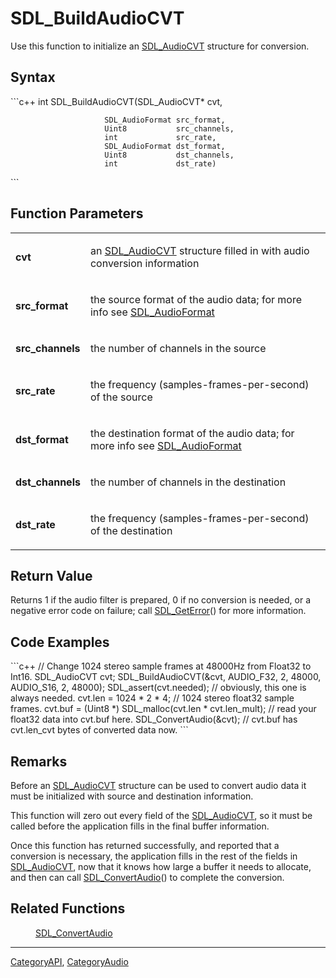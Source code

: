 <!-- pragma section-numbers off -->
<!-- pragma disable-camelcase -->

= SDL_BuildAudioCVT =
Use this function to initialize an [[SDL_AudioCVT]] structure for conversion.


== Syntax ==
```c++
int SDL_BuildAudioCVT(SDL_AudioCVT*   cvt,
                      SDL_AudioFormat src_format,
                      Uint8           src_channels,
                      int             src_rate,
                      SDL_AudioFormat dst_format,
                      Uint8           dst_channels,
                      int             dst_rate)
```

== Function Parameters ==
{|
|'''cvt'''
|an [[SDL_AudioCVT]] structure filled in with audio conversion information
|-
|'''src_format'''
|the source format of the audio data; for more info see [[SDL_AudioFormat]]
|-
|'''src_channels'''
|the number of channels in the source
|-
|'''src_rate'''
|the frequency (samples-frames-per-second) of the source
|-
|'''dst_format'''
|the destination format of the audio data; for more info see [[SDL_AudioFormat]]
|-
|'''dst_channels'''
|the number of channels in the destination
|-
|'''dst_rate'''
|the frequency (samples-frames-per-second) of the destination
|}

== Return Value ==
Returns 1 if the audio filter is prepared, 0 if no conversion is needed, or a negative error code on failure; call [[SDL_GetError]]() for more information.

== Code Examples ==
```c++
// Change 1024 stereo sample frames at 48000Hz from Float32 to Int16.
SDL_AudioCVT cvt;
SDL_BuildAudioCVT(&cvt, AUDIO_F32, 2, 48000, AUDIO_S16, 2, 48000);
SDL_assert(cvt.needed); // obviously, this one is always needed.
cvt.len = 1024 * 2 * 4;  // 1024 stereo float32 sample frames.
cvt.buf = (Uint8 *) SDL_malloc(cvt.len * cvt.len_mult);
// read your float32 data into cvt.buf here.
SDL_ConvertAudio(&cvt);
// cvt.buf has cvt.len_cvt bytes of converted data now.
```

== Remarks ==
Before an [[SDL_AudioCVT]] structure can be used to convert audio data it must be initialized with source and destination information.

This function will zero out every field of the [[SDL_AudioCVT]], so it must be called before the application fills in the final buffer information.

Once this function has returned successfully, and reported that a conversion is necessary, the application fills in the rest of the fields in [[SDL_AudioCVT]], now that it knows how large a buffer it needs to allocate, and then can call [[SDL_ConvertAudio]]() to complete the conversion.

== Related Functions ==
:[[SDL_ConvertAudio]]

----
[[CategoryAPI]], [[CategoryAudio]]
